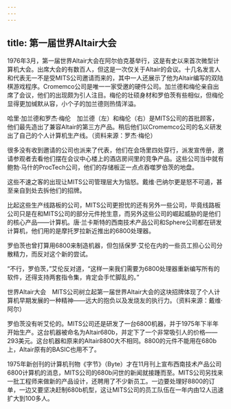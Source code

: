 ```yaml
---
---
---
```

title: 第一届世界Altair大会
---




1976年3月，第一届世界Altair大会在阿尔伯克基举行，这是有史以来首次微型计算机大会。出席大会的有数百人，但这是一次仅关于Altair的会议。十几名发言人和代表无一不是受MITS公司邀请而来的，其中一人还展示了他为Altair编写的双陆棋游戏程序。Cromemco公司是唯一一家受邀的硬件公司。加兰德和梅伦亲自出席了会议，他们的出现颇为引人注目。梅伦的壮硕身材和罗伯茨有些相似，但梅伦显得更加缄默从容，小个子的加兰德则热情洋溢。



哈里·加兰德和罗杰·梅伦　加兰德（左）和梅伦（右）是MITS公司的首批顾客，他们最先造出了兼容Altair的第三方产品。稍后他们以Cromemco公司的名义研发出了自己的个人计算机生产线。（资料来源：罗杰·梅伦）

很多没有收到邀请的公司也派来了代表，他们在会场里四处穿行，派发宣传册，邀请参观者去看他们摆在会议中心楼上的酒店房间里的竞争产品。这些公司当中就有鲍勃·马什的ProcTech公司，他们的存储板正一点点吞噬罗伯茨的地盘。

这些不速之客的出现让MITS公司管理层大为恼怒。戴维·巴纳尔更是怒不可遏，甚至亲自到处去拆他们的招牌。

比起这些生产线路板的公司，MITS公司更担忧的还有另外一些公司，毕竟线路板公司只是在和MITS公司的部分元件抢生意，而另外这些公司的崛起威胁的是他们的核心产品——计算机。唐·兰卡斯特的西南技术产品公司和Sphere公司都在研发计算机，他们用的是摩托罗拉新近推出的6800处理器。

罗伯茨也曾打算用6800来制造机器，但包括保罗·艾伦在内的一些员工担心公司分散精力，而反对这个新的尝试。

“不行，罗伯茨，”艾伦反对道，“这样一来我们需要为6800处理器重新编写所有的软件，还得支持两套指令集，肯定会手忙脚乱的。”



世界Altair大会　MITS公司树立起第一届世界Altair大会的这块招牌体现了个人计算机早期发展的一种精神——远大的抱负以及发烧友的执行力。（资料来源：戴维·阿尔）

罗伯茨没有听艾伦的。MITS公司还是研发了一台6800机器，并于1975年下半年开始生产。这台机器被命名为Altair680b，并定下了一个非常吸引人的价格——293美元。这台机器和原来的Altair8800大不相同。8800的元件不能用在680b上，Altair原有的BASIC也用不了。

1975年新创刊的计算机刊物《字节》（Byte）才在11月刊上宣布西南技术产品公司6800计算机的消息，MITS公司的680b问世的新闻就接踵而至。MITS公司另找来一批工程师来做新的产品设计，还聘用了不少新员工。一边要处理好8800的订单，一边又要坚决赶制680b机型，这让MITS公司的员工队伍在一年内由12人迅速扩大到100多人。
